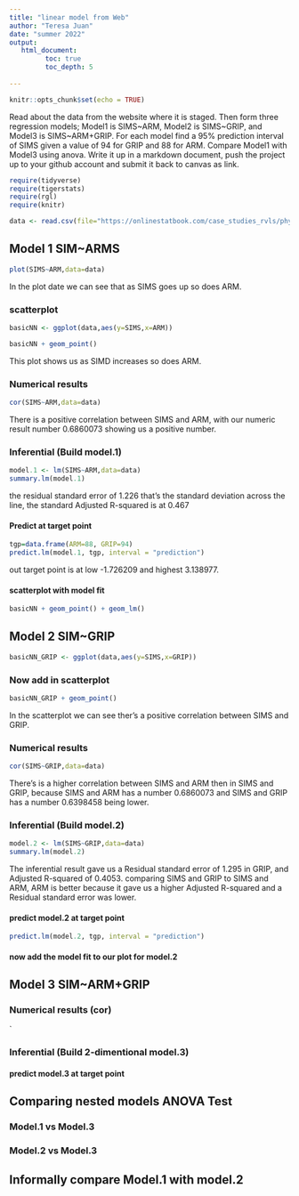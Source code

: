 ```yaml
---
title: "linear model from Web"
author: "Teresa Juan"
date: "summer 2022"
output:
   html_document:
         toc: true
         toc_depth: 5
        
---
```


```r
knitr::opts_chunk$set(echo = TRUE)
```

Read about the data from the website where it is staged.  Then form three regression models; Model1 is SIMS~ARM, Model2 is SIMS~GRIP, and Model3 is SIMS~ARM+GRIP. For each model find a 95% prediction interval of SIMS given a value of 94  for GRIP and 88 for ARM. Compare Model1 with Model3 using anova. Write it up in a markdown document, push the project up to your github account and submit it back to canvas as link. 

 


```r
require(tidyverse)
require(tigerstats)
require(rgl)
require(knitr)

```

```r
data <- read.csv(file="https://onlinestatbook.com/case_studies_rvls/physical_strength/data.txt",sep="",header=TRUE)  

```

## Model 1 SIM~ARMS

```r
plot(SIMS~ARM,data=data)
```

In the plot date we can see that as SIMS goes up so does ARM.

### scatterplot

```r
basicNN <- ggplot(data,aes(y=SIMS,x=ARM))
```
```r
basicNN + geom_point()
```

This plot shows  us as SIMD increases  so does ARM.


### Numerical results

```r
cor(SIMS~ARM,data=data)
```

There is a positive correlation between SIMS and ARM, with our numeric result number 0.6860073 showing us a positive  number.

### Inferential  (Build model.1)

```r
model.1 <- lm(SIMS~ARM,data=data)
summary.lm(model.1)
```
the residual standard error of 1.226 that’s  the standard deviation across the line, the standard Adjusted R-squared is at  0.467

#### Predict at target point

```r
tgp=data.frame(ARM=88, GRIP=94)
predict.lm(model.1, tgp, interval = "prediction")
```

out target point is at low -1.726209 and highest 3.138977.

#### scatterplot with model fit
 

```r
basicNN + geom_point() + geom_lm()
```


## Model 2 SIM~GRIP

```r
basicNN_GRIP <- ggplot(data,aes(y=SIMS,x=GRIP))
```

### Now add in scatterplot

```r
basicNN_GRIP + geom_point()
```

In the scatterplot  we can see ther’s  a positive  correlation between SIMS and GRIP. 

### Numerical results 

```r
cor(SIMS~GRIP,data=data)
```

There’s  is a higher  correlation between SIMS and ARM then in SIMS and GRIP, because SIMS and ARM has a number 0.6860073 and SIMS and GRIP has a number 0.6398458 being lower.

### Inferential  (Build model.2)

```r
model.2 <- lm(SIMS~GRIP,data=data)
summary.lm(model.2)
```
The inferential result gave us a Residual standard error of 1.295 in GRIP, and Adjusted R-squared of 0.4053. comparing SIMS and GRIP to SIMS and ARM, ARM is better because it gave us a higher Adjusted R-squared and a  Residual standard error was lower.

#### predict model.2 at target point

```r
predict.lm(model.2, tgp, interval = "prediction")
```



#### now add the model fit to our plot for model.2
  


## Model 3 SIM~ARM+GRIP

### Numerical results (cor)

`
  
### Inferential  (Build 2-dimentional model.3)

#### predict model.3 at target point
  

## Comparing nested models ANOVA Test

### Model.1 vs Model.3
### Model.2 vs Model.3

## Informally compare Model.1 with model.2


